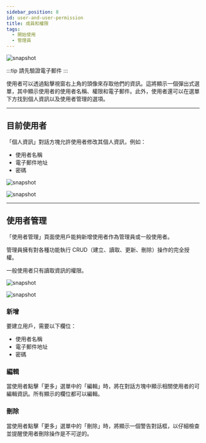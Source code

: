 ---
sidebar_position: 8
id: user-and-user-permission
title: 成員和權限
tags:
  - 開始使用
  - 管理員
---



<BrowserWindow url={url}>

![snapshot](../assets/admin/user-management.png)

</BrowserWindow>

:::tip 請先驗證電子郵件
:::

使用者可以透過點擊視窗右上角的頭像來存取他們的資訊。這將顯示一個彈出式選單，其中顯示使用者的使用者名稱、權限和電子郵件。此外，使用者還可以在選單下方找到個人資訊以及使用者管理的選項。

---

## 目前使用者

「個人資訊」對話方塊允許使用者修改其個人資訊，例如：

- 使用者名稱
- 電子郵件地址
- 密碼

<BrowserWindow url={url}>

![snapshot](../assets/admin/user-management-user.png)

</BrowserWindow>

<BrowserWindow url={url}>

![snapshot](../assets/admin/user-management-user-edit.png)

</BrowserWindow>

---

## 使用者管理

「使用者管理」頁面使用戶能夠新增使用者作為管理員或一般使用者。

管理員擁有對各種功能執行 CRUD（建立、讀取、更新、刪除）操作的完全授權。

一般使用者只有讀取資訊的權限。

<BrowserWindow url={url}>

![snapshot](../assets/admin/user-management-users.png)

</BrowserWindow>

<BrowserWindow url={url}>

![snapshot](../assets/admin/user-management-users-crud.png)

</BrowserWindow>

### 新增

要建立用戶，需要以下欄位：

- 使用者名稱
- 電子郵件地址
- 密碼

### 編輯

當使用者點擊「更多」選單中的「編輯」時，將在對話方塊中顯示相關使用者的可編輯資訊。所有顯示的欄位都可以編輯。

### 刪除

當使用者點擊「更多」選單中的「刪除」時，將顯示一個警告對話框，以仔細檢查並提醒使用者刪除操作是不可逆的。

